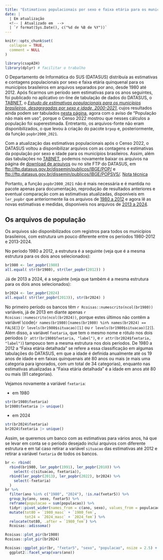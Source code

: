 ```yaml
---
title: "Estimativas populacionais por sexo e faixa etária para os municípios brasileiros, 1980 - 2024."
date: |
  | Em atualização
  <!-- | Atualizado em  -->
  | `r format(Sys.Date(), c("%d de %B de %Y"))`
---
```


```r
knitr::opts_chunk$set(
  collapse = TRUE,
  comment = NULL
)
```

```r
library(csapAIH)
library(dplyr) # facilitar o trabalho
```

O Departamento de Informática do SUS (DATASUS) distribuía as estimativas e contagens populacionais por sexo e faixa etária quinquenal para os municípios brasileiros em arquivos separados por ano, desde 1980 até 2012. Após ficarmos um período sem estimativas para os anos seguintes, foi publicado no aplicativo on-line de tabulação de dados do DATASUS, o [TABNET](https://datasus.saude.gov.br/informacoes-de-saude-tabnet/), o [*Estudo de estimativas populacionais para os municípios brasileiros, desagregadas por sexo e idade, 2000-2021*](http://tabnet.datasus.gov.br/cgi/IBGE/NT-POPULACAO-RESIDENTE-2000-2021.PDF), cujos resultados ainda podem ser tabulados [nesta página](http://tabnet.datasus.gov.br/cgi/deftohtm.exe?ibge/cnv/popsvsbr.def), agora com o aviso de "População não mais em uso", porque o Censo 2022 mostrou que nesses cálculos a população foi superestimada. Entretanto, os arquivos-fonte não eram disponibilizados, o que levou à criação do pacote `brpop` e, posteriormente, da função `popbr2000_2021`.

Com a atualização das estimativas populacionais após o Censo 2022, o DATASUS voltou a disponibilizar arquivos com as contagens e estimativas da população por sexo e idade para os municípios brasileiros. Assim, 
além das tabulações no [TABNET](http://tabnet.datasus.gov.br/cgi/deftohtm.exe?ibge/cnv/popsvs2024br.def),
podemos novamente baixar os arquivos na página de [download de arquivos](página) ou no site FTP do DATASUS, em <ftp://ftp.datasus.gov.br/dissemin/publicos/IBGE/POP/> e <ftp://ftp.datasus.gov.br/dissemin/publicos/IBGE/POPSVS/>. [Nota técnica](http://tabnet.datasus.gov.br/cgi/IBGE/NT-POPULACAO-RESIDENTE-2000-2024.PDF)

Portanto, a função `popbr2000_2021` não é mais necessária e é mantida no pacote apenas para documentação, reprodução de resultados anteriores e eventual comparação com as estimativas atualizadas, disponíveis em `ler_popbr` que anteriormente lia os arquivos de [1980 a 2012](ftp://ftp.datasus.gov.br/dissemin/publicos/IBGE/POP/) e agora lê as novas estimativas e medidas, disponíveis nos arquivos de [2013 a 2024](ftp://ftp.datasus.gov.br/dissemin/publicos/IBGE/POPSVS/).

## Os arquivos de população

Os arquivos são disponibilizados com registros para todos os municípios brasileiros, com estrutura um pouco diferente entre os períodos 1980-2012 e 2013-2024.

No período 1980 a 2012, a estrutura é a seguinte (veja que é a mesma estrutura para os dois anos selecionados):
```r
br1980 <- ler_popbr(1980)
all.equal( str(br1980), str(ler_popbr(2012)) )
```

Já de 2013 a 2024, é a seguinte (veja que também é a mesma estrutura para os dois anos selecionados):
```r
br2024 <- ler_popbr(2024)
all.equal( str(ler_popbr(2013)), str(br2024) )
```

No primeiro período os bancos têm `r Rcoisas::numescrito(ncol(br1980))` variáveis, já de 2013 em diante apenas `r Rcoisas::numescrito(ncol(br2024))`, porque estes últimos não contêm a variável \code{`r names(br1980)[names(br1980) %in% names(br2024) == FALSE]`} (`r levels(br1980$situacao)[1]` ou `r levels(br1980$situacao)[2]`). Além disso, a variável `fxetaria`, que tem o mesmo nome e rótulo nos dois períodos (`r attr(br1980$fxetaria, "label")`, e `r attr(br2024$fxetaria, "label")`) tampouco tem a mesma estrutura nos dois períodos. De 1980 a 2012 a "Faixa etária detalhada" se refere a essa classificação em algumas tabulações do DATASUS, em que a idade é definida anualmente até os 19 anos de idade e em faixas quinquenais até 80 anos ou mais (e mais uma categoria para ignorados, com um total de 34 categorias), enquanto nas estimativas atualizadas a "Faixa etária detalhada" é a idade em anos até 80 ou mais (81 categorias).

Vejamos novamente a variável `fxetaria`:

 - em 1980
```r
str(br1980$fxetaria)
br1980$fxetaria |> unique()
```

 - em 2024
```r
str(br2024$fxetaria)
br2024$fxetaria |> unique()
```

Assim, se queremos um banco com as estimativas para vários anos, há que se levar em conta se o período desejado inclui arquivos com diferente estrutura e em tal caso retirar a variável `situacao` das estimativas até 2012 e retirar a variável `fxetaria` de todos os bancos.


```r
br <- rbind(
  rbind(br1980, ler_popbr(1991), ler_popbr(2010)) %>%
    select(-c(situacao, fxetaria)),
  rbind(ler_popbr(2013), ler_popbr(2022), br2024) %>% 
    select(-fxetaria)
  )
br %>% 
  filter(ano %in% c("1980", "2024"), !is.na(fxetar5)) %>% 
  group_by(ano, sexo, fxetar5) %>% 
  reframe(populacao = sum(populacao)) %>% 
  tidyr::pivot_wider(names_from = c(ano, sexo), values_from = populacao) %>% 
  mutate(tot80 = `1980_masc` + `1980_fem`,
         tot24 = `2024_masc` + `2024_fem`) %>% 
  relocate(tot80, .after = `1980_fem`) %>% 
  Rcoisas::adissoma()
```

```r
Rcoisas::plot_pir(br1980)
Rcoisas::plot_pir(br2024)
```

```r
Rcoisas::ggplot_pir(br, "fxetar5", "sexo", "populacao", nsize = 2.5) +
  ggplot2::facet_wrap(vars(ano))
```

